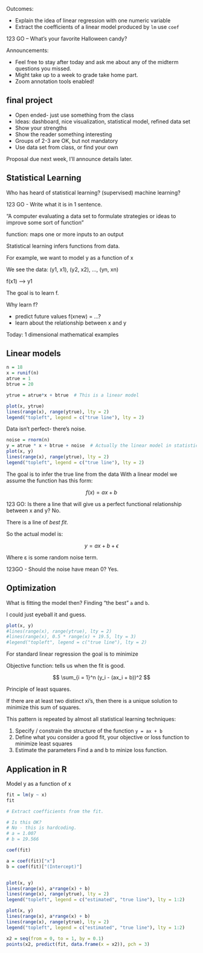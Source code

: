 Outcomes:

- Explain the idea of linear regression with one numeric variable
- Extract the coefficients of a linear model produced by `lm` use `coef`

123 GO – What’s your favorite Halloween candy?

Announcements:

- Feel free to stay after today and ask me about any of the midterm questions you missed.
- Might take up to a week to grade take home part.
- Zoom annotation tools enabled!


## final project

- Open ended- just use something from the class
- Ideas: dashboard, nice visualization, statistical model, refined data set
- Show your strengths
- Show the reader something interesting
- Groups of 2-3 are OK, but not mandatory
- Use data set from class, or find your own

Proposal due next week, I'll announce details later.

## Statistical Learning

Who has heard of statistical learning? (supervised) machine learning?

123 GO - Write what it is in 1 sentence.

"A computer evaluating a data set to formulate strategies or ideas to improve some sort of function"

function: maps one or more inputs to an output

Statistical learning infers functions from data.

For example, we want to model y as a function of x

We see the data:
(y1, x1), (y2, x2), ..., (yn, xn)

f(x1) --> y1

The goal is to learn f.

Why learn f?

- predict future values f(xnew) = ...?
- learn about the relationship between x and y

Today: 1 dimensional mathematical examples

## Linear models


```r
n = 18
x = runif(n)
atrue = 1
btrue = 20

ytrue = atrue*x + btrue  # This is a linear model

plot(x, ytrue)
lines(range(x), range(ytrue), lty = 2)
legend("topleft", legend = c("true line"), lty = 2)
```

Data isn't perfect- there's noise.

```r
noise = rnorm(n)
y = atrue * x + btrue + noise  # Actually the linear model in statistics, linear regression
plot(x, y)
lines(range(x), range(ytrue), lty = 2)
legend("topleft", legend = c("true line"), lty = 2)
```

The goal is to infer the true line from the data
With a linear model we assume the function has this form:
 
$$
f(x) = ax + b
$$
 
123 GO: Is there a line that will give us a perfect functional relationship between x and y?
No.
 
There is a line of *best fit*.
 

So the actual model is:

$$
y = ax + b + \epsilon
$$

Where ε is some random noise term.

123GO - Should the noise have mean 0?
Yes.


## Optimization

What is fitting the model then?
Finding "the best" `a` and `b`.

I could just eyeball it and guess.

```r
plot(x, y)
#lines(range(x), range(ytrue), lty = 2)
#lines(range(x), 0.5 * range(x) + 19.5, lty = 3)
#legend("topleft", legend = c("true line"), lty = 2)
```



For standard linear regression the goal is to minimize

Objective function: tells us when the fit is good.

$$
\sum_{i = 1}^n (y_i - (ax_i + b))^2
$$

Principle of least squares.

If there are at least two distinct xi's, then there is a unique solution to minimize this sum of squares.


This pattern is repeated by almost all statistical learning techniques:

1. Specify / constrain the structure of the function
   `y = ax + b`
2. Define what you consider a good fit, your objective or loss function to minimize
    least squares
3. Estimate the parameters
    Find a and b to minize loss function.


## Application in R

Model y as a function of x

```r
fit = lm(y ~ x)
fit
```
```r
# Extract coefficients from the fit.

# Is this OK?
# No - this is hardcoding.
# a = 1.007
# b = 19.566

coef(fit)

a = coef(fit)["x"]
b = coef(fit)["(Intercept)"]


plot(x, y)
lines(range(x), a*range(x) + b)
lines(range(x), range(ytrue), lty = 2)
legend("topleft", legend = c("estimated", "true line"), lty = 1:2)

```

```r
plot(x, y)
lines(range(x), a*range(x) + b)
lines(range(x), range(ytrue), lty = 2)
legend("topleft", legend = c("estimated", "true line"), lty = 1:2)

x2 = seq(from = 0, to = 1, by = 0.1)
points(x2, predict(fit, data.frame(x = x2)), pch = 3)
```







